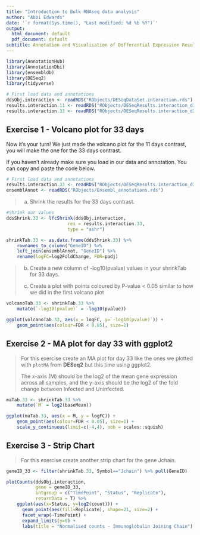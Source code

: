 ```yaml
---
title: "Introduction to Bulk RNAseq data analysis"
author: "Abbi Edwards"
date: '`r format(Sys.time(), "Last modified: %d %b %Y")`'
output:
  html_document: default
  pdf_document: default
subtitle: Annotation and Visualisation of Differential Expression Results - Solutions
---
```


```r
library(AnnotationHub)
library(AnnotationDbi)
library(ensembldb)
library(DESeq2)
library(tidyverse)
```

```r
# First load data and annotations
ddsObj.interaction <- readRDS("RObjects/DESeqDataSet.interaction.rds")
results.interaction.11 <- readRDS("RObjects/DESeqResults.interaction_d11.rds")
results.interaction.33 <- readRDS("RObjects/DESeqResults.interaction_d33.rds")
```


## Exercise 1 - Volcano plot for 33 days

Now it's your turn! We just made the volcano plot for the 11 days contrast, you will make the one for the 33 days contrast.

If you haven't already make sure you load in our data and annotation. You can copy and paste the code below.

```r
# First load data and annotations
results.interaction.33 <- readRDS("RObjects/DESeqResults.interaction_d33.rds")
ensemblAnnot <- readRDS("RObjects/Ensembl_annotations.rds")
```

> (a)
> Shrink the results for the 33 days contrast.

```r
#Shrink our values
ddsShrink.33 <- lfcShrink(ddsObj.interaction, 
                       res = results.interaction.33,
                       type = "ashr")

shrinkTab.33 <- as.data.frame(ddsShrink.33) %>%
    rownames_to_column("GeneID") %>% 
    left_join(ensemblAnnot, "GeneID") %>% 
    rename(logFC=log2FoldChange, FDR=padj)

```

> (b) 
> Create a new column of -log10(pvalue) values in your shrinkTab for 33 days.
>
> (c) 
> Create a plot with points coloured by P-value < 0.05 similar to how we did in 
> the first volcano plot

```r
volcanoTab.33 <- shrinkTab.33 %>% 
    mutate(`-log10(pvalue)` = -log10(pvalue))

ggplot(volcanoTab.33, aes(x = logFC, y=`-log10(pvalue)`)) + 
    geom_point(aes(colour=FDR < 0.05), size=1)

```


## Exercise 2 - MA plot for day 33 with ggplot2

> For this exercise create an MA plot for day 33 like the ones we plotted with 
> `plotMA` from **DESeq2** but this time using ggplot2. 
>
> The x-axis (M) should be the log2 of the mean gene expression across all 
> samples, and the y-axis should be the log2 of the fold change between Infected
> and Uninfected.

```r
maTab.33 <- shrinkTab.33 %>% 
    mutate(`M` = log2(baseMean))

ggplot(maTab.33, aes(x = M, y = logFC)) + 
    geom_point(aes(colour=FDR < 0.05), size=1) +
    scale_y_continuous(limit=c(-4,4), oob = scales::squish)
```

## Exercise 3 - Strip Chart

> For this exercise create another strip chart for the gene Jchain.

```r
geneID_33 <- filter(shrinkTab.33, Symbol=="Jchain") %>% pull(GeneID)

plotCounts(ddsObj.interaction, 
           gene = geneID_33, 
           intgroup = c("TimePoint", "Status", "Replicate"),
           returnData = T) %>% 
    ggplot(aes(x=Status, y=log2(count))) +
      geom_point(aes(fill=Replicate), shape=21, size=2) +
      facet_wrap(~TimePoint) +
      expand_limits(y=0) +
      labs(title = "Normalised counts - Immunoglobulin Joining Chain")
```